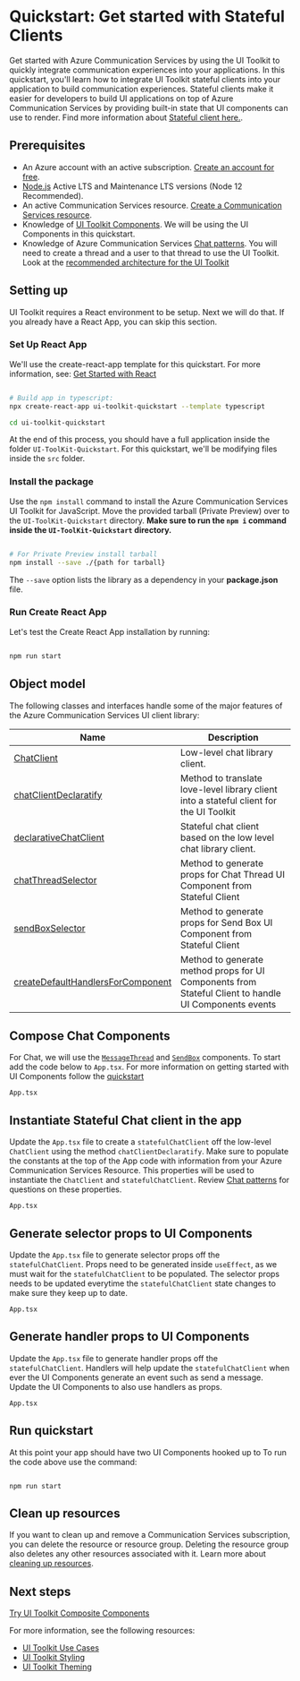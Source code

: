 
<Meta title="Quickstarts/Get started with Stateful Client" />

# Quickstart: Get started with Stateful Clients

Get started with Azure Communication Services by using the UI Toolkit to quickly integrate communication experiences into your applications.
In this quickstart, you'll learn how to integrate UI Toolkit stateful clients into your application to build communication experiences.
Stateful clients make it easier for developers to build UI applications on top of Azure Communication Services by providing built-in state that UI components can use to render. Find more information about [Stateful client here.](/?path=/docs/stateful-chat-client-introduction--page).

## Prerequisites

- An Azure account with an active subscription. [Create an account for free](https://azure.microsoft.com/free/?WT.mc_id=A261C142F).
- [Node.js](https://nodejs.org/) Active LTS and Maintenance LTS versions (Node 12 Recommended).
- An active Communication Services resource. [Create a Communication Services resource](https://docs.microsoft.com/azure/communication-services/quickstarts/create-communication-resource?tabs=windows&pivots=platform-azp).
- Knowledge of [UI Toolkit Components](/?path=/story/quickstarts-get-started-with-ui-components--page). We will be using the UI Components in this quickstart.
- Knowledge of Azure Communication Services [Chat patterns](https://docs.microsoft.com/azure/communication-services/concepts/chat/concepts). You will need to create a thread and a user to that thread to use the UI Toolkit. Look at the [recommended architecture for the UI Toolkit](/?path=/docs/use-cases--page#recommended-architecture)

## Setting up

UI Toolkit requires a React environment to be setup. Next we will do that. If you already have a React App, you can skip this section.

### Set Up React App

We'll use the create-react-app template for this quickstart. For more information, see: [Get Started with React](https://reactjs.org/docs/create-a-new-react-app.html)

```bash

# Build app in typescript:
npx create-react-app ui-toolkit-quickstart --template typescript

cd ui-toolkit-quickstart

```

At the end of this process, you should have a full application inside the folder `UI-ToolKit-Quickstart`.
For this quickstart, we'll be modifying files inside the `src` folder.

### Install the package

Use the `npm install` command to install the Azure Communication Services UI Toolkit for JavaScript.
Move the provided tarball (Private Preview) over to the `UI-ToolKit-Quickstart` directory. **Make sure to run the `npm i` command inside the `UI-ToolKit-Quickstart` directory.**

```bash

# For Private Preview install tarball
npm install --save ./{path for tarball}

```

The `--save` option lists the library as a dependency in your **package.json** file.

### Run Create React App

Let's test the Create React App installation by running:

```bash

npm run start

```

## Object model

The following classes and interfaces handle some of the major features of the Azure Communication Services UI client library:

| Name                                                                                                                            | Description                                                                                           |
| ------------------------------------------------------------------------------------------------------------------------------- | ----------------------------------------------------------------------------------------------------- |
| [ChatClient](https://azuresdkdocs.blob.core.windows.net/$web/javascript/azure-communication-chat/1.0.0/classes/chatclient.html) | Low-level chat library client.                                                                        |
| [chatClientDeclaratify](/?path=/story/stateful-chat-client-introduction--page)                                                  | Method to translate love-level library client into a stateful client for the UI Toolkit               |
| [declarativeChatClient](/?path=/story/stateful-chat-client-introduction--page)                                                  | Stateful chat client based on the low level chat library client.                                      |
| [chatThreadSelector](/?path=/story/stateful-chat-client-introduction--page)                                                     | Method to generate props for Chat Thread UI Component from Stateful Client                            |
| [sendBoxSelector](/?path=/story/stateful-chat-client-introduction--page)                                                        | Method to generate props for Send Box UI Component from Stateful Client                               |
| [createDefaultHandlersForComponent](/?path=/story/stateful-chat-client-introduction--page)                                      | Method to generate method props for UI Components from Stateful Client to handle UI Components events |

## Compose Chat Components

For Chat, we will use the [`MessageThread`](/?path=/docs/ui-components-chatthread--chat-thread-component) and [`SendBox`](/?path=/docs/ui-components-sendbox--send-box-story-book-component) components.
To start add the code below to `App.tsx`.
For more information on getting started with UI Components follow the [quickstart](/?path=/story/quickstarts-get-started-with-ui-components--page)

`App.tsx`

<Source code={ChatApp} />

## Instantiate Stateful Chat client in the app

Update the `App.tsx` file to create a `statefulChatClient` off the low-level `ChatClient` using the method `chatClientDeclaratify`.
Make sure to populate the constants at the top of the App code with information from your Azure Communication Services Resource.
This properties will be used to instantiate the `ChatClient` and `statefulChatClient`. Review [Chat patterns](https://docs.microsoft.com/azure/communication-services/concepts/chat/concepts) for questions on these properties.

`App.tsx`

<Source code={ChatAppStateful} />

## Generate selector props to UI Components

Update the `App.tsx` file to generate selector props off the `statefulChatClient`.
Props need to be generated inside `useEffect`, as we must wait for the `statefulChatClient` to be populated.
The selector props needs to be updated everytime the `statefulChatClient` state changes to make sure they keep up to date.

`App.tsx`

<Source code={ChatAppStateful} />

## Generate handler props to UI Components

Update the `App.tsx` file to generate handler props off the `statefulChatClient`.
Handlers will help update the `statefulChatClient` when ever the UI Components generate an event such as send a message.
Update the UI Components to also use handlers as props.

`App.tsx`

<Source code={ChatAppHandlers} />

## Run quickstart

At this point your app should have two UI Components hooked up to
To run the code above use the command:

```console

npm run start

```

## Clean up resources

If you want to clean up and remove a Communication Services subscription, you can delete the resource or resource group.
Deleting the resource group also deletes any other resources associated with it.
Learn more about [cleaning up resources](https://docs.microsoft.com/azure/communication-services/quickstarts/create-communication-resource?tabs=windows&pivots=platform-azp#clean-up-resources).

## Next steps

[Try UI Toolkit Composite Components](/?path=/story/quickstart-composites--page)

For more information, see the following resources:

- [UI Toolkit Use Cases](/?path=/story/use-cases--page)
- [UI Toolkit Styling](/?path=/story/styling--page)
- [UI Toolkit Theming](/?path=/story/theming--page)
